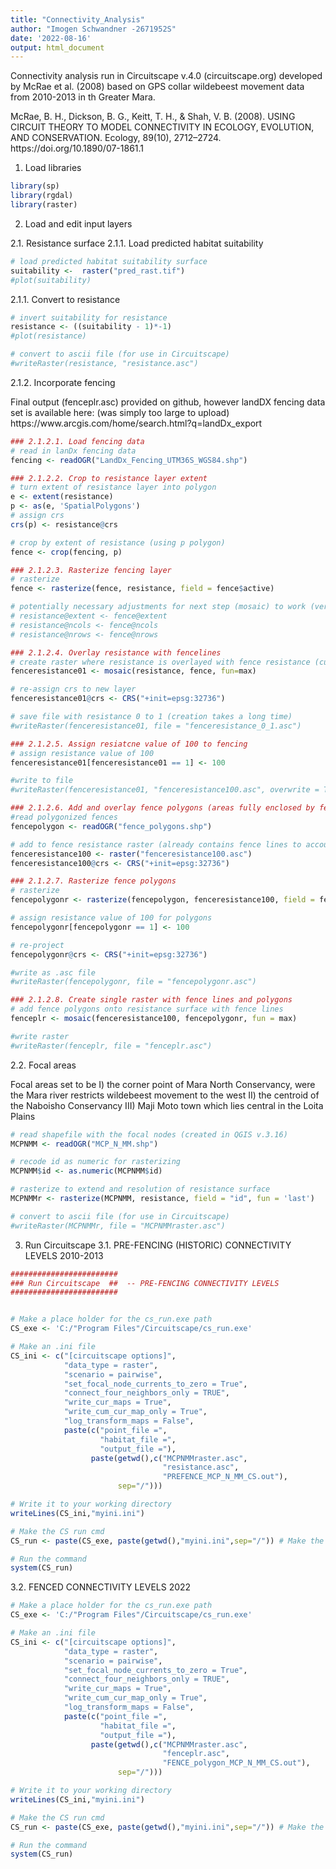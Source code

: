 ```yaml
---
title: "Connectivity_Analysis"
author: "Imogen Schwandner -2671952S"
date: '2022-08-16'
output: html_document
---
```


Connectivity analysis run in Circuitscape v.4.0 (circuitscape.org) developed by McRae et al. (2008) based on GPS collar wildebeest movement data from 2010-2013 in th Greater Mara.

McRae, B. H., Dickson, B. G., Keitt, T. H., & Shah, V. B. (2008). USING CIRCUIT THEORY TO MODEL CONNECTIVITY IN ECOLOGY, EVOLUTION, AND CONSERVATION. Ecology, 89(10), 2712–2724. https://doi.org/10.1890/07-1861.1

1. Load libraries

```r
library(sp)
library(rgdal)
library(raster)
```

2. Load and edit input layers

2.1.    Resistance surface
2.1.1.  Load predicted habitat suitability
```r
# load predicted habitat suitability surface
suitability <-  raster("pred_rast.tif")
#plot(suitability)
```

2.1.1. Convert to resistance
```r
# invert suitability for resistance
resistance <- ((suitability - 1)*-1)
#plot(resistance)

# convert to ascii file (for use in Circuitscape)
#writeRaster(resistance, "resistance.asc")
```

2.1.2.   Incorporate fencing

Final output (fenceplr.asc) provided on github, however landDX fencing data set is available here: (was simply too large to upload)
https://www.arcgis.com/home/search.html?q=landDx_export

```r
### 2.1.2.1. Load fencing data
# read in lanDx fencing data
fencing <- readOGR("LandDx_Fencing_UTM36S_WGS84.shp")

### 2.1.2.2. Crop to resistance layer extent
# turn extent of resistance layer into polygon
e <- extent(resistance)
p <- as(e, 'SpatialPolygons')
# assign crs
crs(p) <- resistance@crs

# crop by extent of resistance (using p polygon)
fence <- crop(fencing, p)

### 2.1.2.3. Rasterize fencing layer
# rasterize
fence <- rasterize(fence, resistance, field = fence$active)

# potentially necessary adjustments for next step (mosaic) to work (very slight differences in each)
# resistance@extent <- fence@extent
# resistance@ncols <- fence@ncols
# resistance@nrows <- fence@nrows

### 2.1.2.4. Overlay resistance with fencelines
# create raster where resistance is overlayed with fence resistance (currently =1) and the maximum value of resistance (max 1) is kept
fenceresistance01 <- mosaic(resistance, fence, fun=max)

# re-assign crs to new layer
fenceresistance01@crs <- CRS("+init=epsg:32736")

# save file with resistance 0 to 1 (creation takes a long time)
#writeRaster(fenceresistance01, file = "fenceresistance_0_1.asc")

### 2.1.2.5. Assign resiatcne value of 100 to fencing
# assign resistance value of 100
fenceresistance01[fenceresistance01 == 1] <- 100

#write to file
#writeRaster(fenceresistance01, "fenceresistance100.asc", overwrite = TRUE)

### 2.1.2.6. Add and overlay fence polygons (areas fully enclosed by fences) created in QGIS v.3.16
#read polygonized fences
fencepolygon <- readOGR("fence_polygons.shp")

# add to fence resistance raster (already contains fence lines to account for fence lines that don't build a polygon)
fenceresistance100 <- raster("fenceresistance100.asc")
fenceresistance100@crs <- CRS("+init=epsg:32736")

### 2.1.2.7. Rasterize fence polygons
# rasterize
fencepolygonr <- rasterize(fencepolygon, fenceresistance100, field = fencepolygon$active)

# assign resistance value of 100 for polygons
fencepolygonr[fencepolygonr == 1] <- 100

# re-project
fencepolygonr@crs <- CRS("+init=epsg:32736")

#write as .asc file
#writeRaster(fencepolygonr, file = "fencepolygonr.asc")

### 2.1.2.8. Create single raster with fence lines and polygons
# add fence polygons onto resistance surface with fence lines
fenceplr <- mosaic(fenceresistance100, fencepolygonr, fun = max)

#write raster
#writeRaster(fenceplr, file = "fenceplr.asc")
```

2.2. Focal areas 

Focal areas set to be 
I) the corner point of Mara North Conservancy, were the Mara river restricts wildebeest movement to the west 
II) the centroid of the Naboisho Conservancy
III) Maji Moto town which lies central in the Loita Plains

```r
# read shapefile with the focal nodes (created in QGIS v.3.16)
MCPNMM <- readOGR("MCP_N_MM.shp")

# recode id as numeric for rasterizing
MCPNMM$id <- as.numeric(MCPNMM$id)

# rasterize to extend and resolution of resistance surface
MCPNMMr <- rasterize(MCPNMM, resistance, field = "id", fun = 'last')

# convert to ascii file (for use in Circuitscape)
#writeRaster(MCPNMMr, file = "MCPNMMraster.asc")
```

3.    Run Circuitscape
3.1.  PRE-FENCING (HISTORIC) CONNECTIVITY LEVELS 2010-2013

```r
########################
### Run Circuitscape  ##  -- PRE-FENCING CONNECTIVITY LEVELS
########################    


# Make a place holder for the cs_run.exe path
CS_exe <- 'C:/"Program Files"/Circuitscape/cs_run.exe'

# Make an .ini file
CS_ini <- c("[circuitscape options]",            
            "data_type = raster",
            "scenario = pairwise",
            "set_focal_node_currents_to_zero = True",
            "connect_four_neighbors_only = TRUE",
            "write_cur_maps = True",
            "write_cum_cur_map_only = True",
            "log_transform_maps = False",
            paste(c("point_file =",
                    "habitat_file =",
                    "output_file ="),
                  paste(getwd(),c("MCPNMMraster.asc",
                                  "resistance.asc",
                                  "PREFENCE_MCP_N_MM_CS.out"),
                        sep="/")))

# Write it to your working directory
writeLines(CS_ini,"myini.ini")

# Make the CS run cmd
CS_run <- paste(CS_exe, paste(getwd(),"myini.ini",sep="/")) # Make the cmd

# Run the command
system(CS_run)
```

3.2. FENCED CONNECTIVITY LEVELS 2022

```r
# Make a place holder for the cs_run.exe path
CS_exe <- 'C:/"Program Files"/Circuitscape/cs_run.exe'

# Make an .ini file
CS_ini <- c("[circuitscape options]",            
            "data_type = raster",
            "scenario = pairwise",
            "set_focal_node_currents_to_zero = True",
            "connect_four_neighbors_only = TRUE",
            "write_cur_maps = True",
            "write_cum_cur_map_only = True",
            "log_transform_maps = False",
            paste(c("point_file =",
                    "habitat_file =",
                    "output_file ="),
                  paste(getwd(),c("MCPNMMraster.asc",
                                  "fenceplr.asc",
                                  "FENCE_polygon_MCP_N_MM_CS.out"),
                        sep="/")))

# Write it to your working directory
writeLines(CS_ini,"myini.ini")

# Make the CS run cmd
CS_run <- paste(CS_exe, paste(getwd(),"myini.ini",sep="/")) # Make the cmd

# Run the command
system(CS_run)

```

